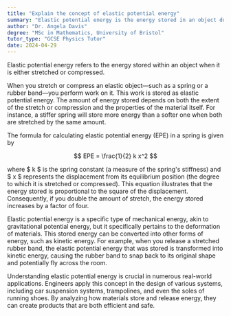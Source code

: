 ```yaml
---
title: "Explain the concept of elastic potential energy"
summary: "Elastic potential energy is the energy stored in an object due to its deformation, specifically when it is either stretched or compressed."
author: "Dr. Angela Davis"
degree: "MSc in Mathematics, University of Bristol"
tutor_type: "GCSE Physics Tutor"
date: 2024-04-29
---
```


Elastic potential energy refers to the energy stored within an object when it is either stretched or compressed.

When you stretch or compress an elastic object—such as a spring or a rubber band—you perform work on it. This work is stored as elastic potential energy. The amount of energy stored depends on both the extent of the stretch or compression and the properties of the material itself. For instance, a stiffer spring will store more energy than a softer one when both are stretched by the same amount.

The formula for calculating elastic potential energy (EPE) in a spring is given by 

$$ 
EPE = \frac{1}{2} k x^2 
$$ 

where $ k $ is the spring constant (a measure of the spring's stiffness) and $ x $ represents the displacement from its equilibrium position (the degree to which it is stretched or compressed). This equation illustrates that the energy stored is proportional to the square of the displacement. Consequently, if you double the amount of stretch, the energy stored increases by a factor of four.

Elastic potential energy is a specific type of mechanical energy, akin to gravitational potential energy, but it specifically pertains to the deformation of materials. This stored energy can be converted into other forms of energy, such as kinetic energy. For example, when you release a stretched rubber band, the elastic potential energy that was stored is transformed into kinetic energy, causing the rubber band to snap back to its original shape and potentially fly across the room.

Understanding elastic potential energy is crucial in numerous real-world applications. Engineers apply this concept in the design of various systems, including car suspension systems, trampolines, and even the soles of running shoes. By analyzing how materials store and release energy, they can create products that are both efficient and safe.
    